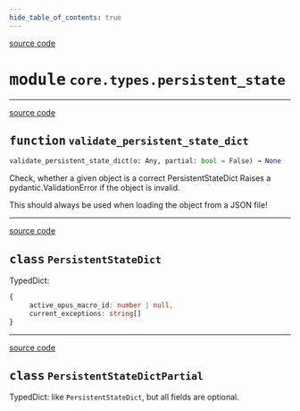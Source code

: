 ```yaml
---
hide_table_of_contents: true
---
```


<!-- markdownlint-disable -->

<a href="https://github.com/tum-esm/pyra/tree/main/packages/core/types/persistent_state.py#L0" className="SourceCodeLinkBadge">source code</a>

# <kbd>module</kbd> `core.types.persistent_state`





---

<a href="https://github.com/tum-esm/pyra/tree/main/packages/core/types/persistent_state.py#L27" className="SourceCodeLinkBadge">source code</a>

## <kbd>function</kbd> `validate_persistent_state_dict`

```python
validate_persistent_state_dict(o: Any, partial: bool = False) → None
```

Check, whether a given object is a correct PersistentStateDict Raises a pydantic.ValidationError if the object is invalid. 

This should always be used when loading the object from a JSON file! 


---

<a href="https://github.com/tum-esm/pyra/tree/main/packages/core/types/persistent_state.py#L5" className="SourceCodeLinkBadge">source code</a>

## <kbd>class</kbd> `PersistentStateDict`
TypedDict: 

```ts
{
     active_opus_macro_id: number | null,
     current_exceptions: string[]
}
``` 





---

<a href="https://github.com/tum-esm/pyra/tree/main/packages/core/types/persistent_state.py#L20" className="SourceCodeLinkBadge">source code</a>

## <kbd>class</kbd> `PersistentStateDictPartial`
TypedDict: like `PersistentStateDict`, but all fields are optional. 





